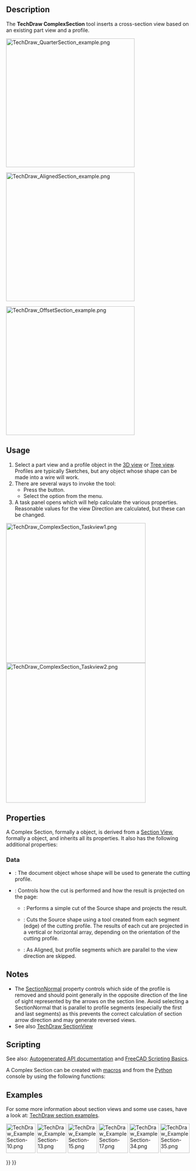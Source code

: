 <languages/>
<translate>

<!--T:1-->
{{Docnav
|[[TechDraw_SectionView|SectionView]]
|[[TechDraw_DetailView|DetailView]]
|[[TechDraw_Workbench|TechDraw]]
|IconL=TechDraw_SectionView.svg
|IconR=TechDraw_DetailView.svg
|IconC=Workbench_TechDraw.svg
}}

<!--T:2-->
{{GuiCommand
|Name=TechDraw ComplexSection
|MenuLocation=TechDraw → TechDraw Views → Insert Complex Section
|Workbenches=[[TechDraw_Workbench|TechDraw]]
|Version=0.21
|SeeAlso=[[TechDraw_SectionView|TechDraw Section]], [[TechDraw_View|TechDraw View]]
}}

== Description == <!--T:3-->

<!--T:4-->
The '''TechDraw ComplexSection''' tool inserts a cross-section view based on an existing part view and a profile. 

</translate>
[[Image:TechDraw_QuarterSection_example.png|350px]]
<translate>
<!--T:5-->
{{Caption|A Quarter section view created with the Complex Section tool}}

</translate>
[[Image:TechDraw_AlignedSection_example.png|350px]]
<translate>
<!--T:6-->
{{Caption|An Aligned section view created with the Complex Section tool}}

</translate>
[[Image:TechDraw_OffsetSection_example.png|350px]]
<translate>
<!--T:7-->
{{Caption|An Offset section view created with the Complex Section tool}}

== Usage == <!--T:8-->

<!--T:9-->
# Select a part view and a profile object in the [[3D_view|3D view]] or [[Tree_view|Tree view]]. Profiles are typically Sketches, but any object whose shape can be made into a wire will work.
# There are several ways to invoke the tool:
#* Press the {{Button|[[Image:TechDraw_ComplexSection.svg|16px]] [[TechDraw_ComplexSection|Insert Complex Section]]}} button.
#* Select the {{MenuCommand|TechDraw → TechDraw Views → [[Image:TechDraw_ComplexSection.svg|16px]] Insert Complex Section}} option from the menu.
# A task panel opens which will help calculate the various properties. Reasonable values for the view Direction are calculated, but these can be changed.

</translate>
[[Image:TechDraw_ComplexSection_Taskview1.png|x380px]]
[[Image:TechDraw_ComplexSection_Taskview2.png|x380px]]
<translate>

== Properties == <!--T:23-->

<!--T:24-->
A Complex Section, formally a {{Incode|TechDraw::DrawComplexSection}} object, is derived from a [[TechDraw_SectionView#Properties|Section View]], formally a {{Incode|TechDraw::DrawViewSection}} object, and inherits all its properties. It also has the following additional properties:

=== Data === <!--T:12-->

<!--T:13-->
{{TitleProperty|Cutting Tool}}

<!--T:14-->
* {{PropertyData|Cutting Tool Wire Object}}: The document object whose shape will be used to generate the cutting profile.
* {{PropertyData|Projection Strategy}}: Controls how the cut is performed and how the result is projected on the page:
** {{Value|Offset}}: Performs a simple cut of the Source shape and projects the result.
** {{Value|Aligned}}: Cuts the Source shape using a tool created from each segment (edge) of the cutting profile. The results of each cut are projected in a vertical or horizontal array, depending on the orientation of the cutting profile.
** {{Value|NoParallel}}: As Aligned, but profile segments which are parallel to the view direction are skipped.

== Notes == <!--T:15-->

<!--T:16-->
* The [[TechDraw_SectionView#Data|SectionNormal]] property controls which side of the profile is removed and should point generally in the opposite direction of the line of sight represented by the arrows on the section line.  Avoid selecting a SectionNormal that is parallel to profile segments (especially the first and last segments) as this prevents the correct calculation of section arrow direction and may generate reversed views.
* See also [[TechDraw_SectionView#Notes|TechDraw SectionView]]

== Scripting == <!--T:17-->

<!--T:18-->
See also: [https://freecad.github.io/SourceDoc/ Autogenerated API documentation] and [[FreeCAD_Scripting_Basics|FreeCAD Scripting Basics]].

<!--T:19-->
A Complex Section can be created with [[Macros|macros]] and from the [[Python|Python]] console by using the following functions:

</translate>
{{Code|code=
doc = FreeCAD.ActiveDocument
box = doc.Box
profile = doc.Sketch
page = doc.Page

view = doc.addObject("TechDraw::DrawViewPart", "View")
page.addView(view)
view.Source = box
view.Direction = (0, 0, 1)

section = doc.addObject("TechDraw::DrawComplexSection", "ComplexSection")
page.addView(section)
section.BaseView = view
section.CuttingToolWireObject = profile
section.Direction = (0, 1, 0)
section.SectionNormal = (-1, 0, 0)
}}
<translate>

==Examples== <!--T:21-->

<!--T:22-->
For some more information about section views and some use cases, have a look at: [[TechDraw_Section_Examples|TechDraw section examples]].

</translate>
[[Image:TechDraw_ExampleSection-10.png|80px|link=]]
[[Image:TechDraw_ExampleSection-13.png|80px|link=]]
[[Image:TechDraw_ExampleSection-15.png|80px|link=]]
[[Image:TechDraw_ExampleSection-17.png|80px|link=]]
[[Image:TechDraw_ExampleSection-34.png|80px|link=]]
[[Image:TechDraw_ExampleSection-35.png|80px|link=]]
<translate> 


<!--T:20-->
{{Docnav
|[[TechDraw_SectionView|SectionView]]
|[[TechDraw_DetailView|DetailView]]
|[[TechDraw_Workbench|TechDraw]]
|IconL=TechDraw_SectionView.svg
|IconR=TechDraw_DetailView.svg
|IconC=Workbench_TechDraw.svg
}}

</translate>
{{TechDraw Tools navi{{#translation:}}}}
{{Userdocnavi{{#translation:}}}}